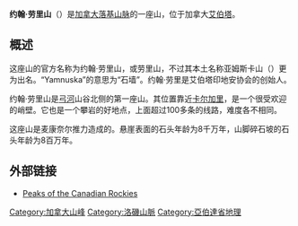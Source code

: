 {{Infobox Mountain
| 名稱 = 约翰·劳里山
| 照片 = Mount-Yamnuska2-Szmurlo.jpg
| 照片說明 = 约翰·劳里山
| 海拔 = {{Convert|2240|m|ft|0}}
| 位置 = [[加拿大|加拿大]][[艾伯塔|艾伯塔]]
| 山脈 = [[加拿大落基山脉|加拿大落基山脉]]
| 座標 = {{coord|51|07|25|N|115|07|00|W|type:mountain_region:CA}}
| 年齡=[[古生代|古生代]] 
| 類別=[[石灰岩|石灰岩]]、[[页岩|页岩]]
| pushpin_map = Canada
| pushpin_map_caption = 約翰·勞里山的位置
| latd=51 |latm=07 |lats=25 |latNS=N
| longd=115 |longm=07 |longs=00 |longEW=W
}}

'''约翰·劳里山'''（{{lang-en|'''Mount John Laurie'''}}）是[[加拿大|加拿大]][[落基山脉|落基山脉]]的一座山，位于加拿大[[艾伯塔|艾伯塔]]。

==概述==
这座山的官方名称为约翰·劳里山，或劳里山，不过其本土名称亚姆斯卡山（{{lang|en|'''Mount Yamnuska'''}}）更为出名。“Yamnuska”的意思为“石墙”。约翰·劳里是艾伯塔印地安协会的创始人。

约翰·劳里山是[[弓河|弓河]]山谷北侧的第一座山。其位置靠近[[卡尔加里|卡尔加里]]，是一个很受欢迎的峭壁。它也是一个攀岩的好地点，上面超过100多条的线路，难度各不相同。

这座山是麦康奈尔推力造成的。悬崖表面的石头年龄为8千万年，山脚碎石坡的石头年龄为8百万年。
==外部链接==
* [https://web.archive.org/web/20050222022015/http://www.peakfinder.com/peakfinder.ASP?PeakName=yamnuska Peaks of the Canadian Rockies]

{{DEFAULTSORT:John Laurie}}
[[Category:加拿大山峰|Category:加拿大山峰]]
[[Category:洛磯山脈|Category:洛磯山脈]]
[[Category:亞伯達省地理|Category:亞伯達省地理]]